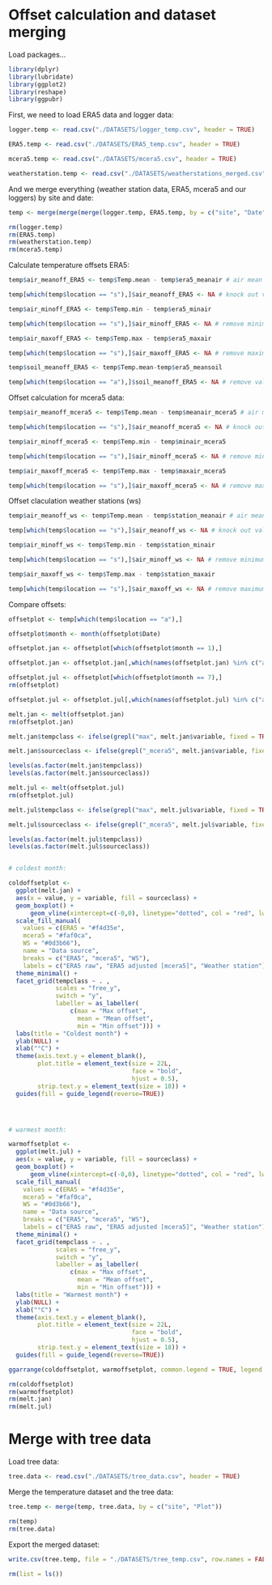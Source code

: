# Offset calculation and dataset merging

Load packages...
```r
library(dplyr)
library(lubridate)
library(ggplot2)
library(reshape)
library(ggpubr)
```

First, we need to load ERA5 data and logger data:

```r
logger.temp <- read.csv("./DATASETS/logger_temp.csv", header = TRUE)

ERA5.temp <- read.csv("./DATASETS/ERA5_temp.csv", header = TRUE)

mcera5.temp <- read.csv("./DATASETS/mcera5.csv", header = TRUE)

weatherstation.temp <- read.csv("./DATASETS/weatherstations_merged.csv", header = TRUE)
```

And we merge everything (weather station data, ERA5, mcera5 and our loggers) by site and date:

```r
temp <- merge(merge(merge(logger.temp, ERA5.temp, by = c("site", "Date"), all.x = TRUE), weatherstation.temp, by = c("site", "Date"), all.x = TRUE), mcera5.temp, by = c("site", "Date"), all.x = TRUE)

rm(logger.temp)
rm(ERA5.temp)
rm(weatherstation.temp)
rm(mcera5.temp)
```

Calculate temperature offsets ERA5:

```r
temp$air_meanoff_ERA5 <- temp$Temp.mean - temp$era5_meanair # air mean temperature

temp[which(temp$location == "s"),]$air_meanoff_ERA5 <- NA # knock out values for soil loggers, as this will be calculated with "era5_soil"

temp$air_minoff_ERA5 <- temp$Temp.min - temp$era5_minair

temp[which(temp$location == "s"),]$air_minoff_ERA5 <- NA # remove minimum values for soil temperature, as offsets are calculated with minimum air temperature.

temp$air_maxoff_ERA5 <- temp$Temp.max - temp$era5_maxair

temp[which(temp$location == "s"),]$air_maxoff_ERA5 <- NA # remove maximum values for soil temperature, as offsets are calculated with minimum air

temp$soil_meanoff_ERA5 <- temp$Temp.mean-temp$era5_meansoil

temp[which(temp$location == "a"),]$soil_meanoff_ERA5 <- NA # remove values obtained for air loggers, as offsets have been calculated with soil temperature
```

Offset calculation for mcera5 data:

```r
temp$air_meanoff_mcera5 <- temp$Temp.mean - temp$meanair_mcera5 # air mean temperature

temp[which(temp$location == "s"),]$air_meanoff_mcera5 <- NA # knock out values for soil loggers, as this will be calculated with "era5_soil"

temp$air_minoff_mcera5 <- temp$Temp.min - temp$minair_mcera5

temp[which(temp$location == "s"),]$air_minoff_mcera5 <- NA # remove minimum values for soil temperature, as offsets are calculated with minimum air temperature.

temp$air_maxoff_mcera5 <- temp$Temp.max - temp$maxair_mcera5

temp[which(temp$location == "s"),]$air_maxoff_mcera5 <- NA # remove maximum values for soil temperature, as offsets are calculated with minimum air
```

Offset claculation weather stations (ws)

```r
temp$air_meanoff_ws <- temp$Temp.mean - temp$station_meanair # air mean temperature

temp[which(temp$location == "s"),]$air_meanoff_ws <- NA # knock out values for soil loggers, as this will be calculated with "era5_soil"

temp$air_minoff_ws <- temp$Temp.min - temp$station_minair

temp[which(temp$location == "s"),]$air_minoff_ws <- NA # remove minimum values for soil temperature, as offsets are calculated with minimum air temperature.

temp$air_maxoff_ws <- temp$Temp.max - temp$station_maxair

temp[which(temp$location == "s"),]$air_maxoff_ws <- NA # remove maximum values for soil temperature, as offsets are calculated with minimum air
```

Compare offsets:

```r
offsetplot <- temp[which(temp$location == "a"),]

offsetplot$month <- month(offsetplot$Date)

offsetplot.jan <- offsetplot[which(offsetplot$month == 1),]

offsetplot.jan <- offsetplot.jan[,which(names(offsetplot.jan) %in% c("air_meanoff_ERA5", "air_minoff_ERA5", "air_maxoff_ERA5", "air_meanoff_mcera5", "air_minoff_mcera5", "air_maxoff_mcera5", "air_meanoff_ws", "air_minoff_ws", "air_maxoff_ws"))]

offsetplot.jul <- offsetplot[which(offsetplot$month == 7),]
rm(offsetplot)

offsetplot.jul <- offsetplot.jul[,which(names(offsetplot.jul) %in% c("air_meanoff_ERA5", "air_minoff_ERA5", "air_maxoff_ERA5", "air_meanoff_mcera5", "air_minoff_mcera5", "air_maxoff_mcera5", "air_meanoff_ws", "air_minoff_ws", "air_maxoff_ws"))]

melt.jan <- melt(offsetplot.jan)
rm(offsetplot.jan)

melt.jan$tempclass <- ifelse(grepl("max", melt.jan$variable, fixed = TRUE), "max", ifelse(grepl("min", melt.jan$variable, fixed = TRUE), "min", ifelse(grepl("mean", melt.jan$variable, fixed = TRUE), "mean", "error")))

melt.jan$sourceclass <- ifelse(grepl("_mcera5", melt.jan$variable, fixed = TRUE), "mcera5", ifelse(grepl("_ERA5", melt.jan$variable, fixed = TRUE), "ERA5", ifelse(grepl("_ws", melt.jan$variable, fixed = TRUE), "WS", "error")))

levels(as.factor(melt.jan$tempclass))
levels(as.factor(melt.jan$sourceclass))

melt.jul <- melt(offsetplot.jul)
rm(offsetplot.jul)

melt.jul$tempclass <- ifelse(grepl("max", melt.jul$variable, fixed = TRUE), "max", ifelse(grepl("min", melt.jul$variable, fixed = TRUE), "min", ifelse(grepl("mean", melt.jul$variable, fixed = TRUE), "mean", "error")))

melt.jul$sourceclass <- ifelse(grepl("_mcera5", melt.jul$variable, fixed = TRUE), "mcera5", ifelse(grepl("_ERA5", melt.jul$variable, fixed = TRUE), "ERA5", ifelse(grepl("_ws", melt.jul$variable, fixed = TRUE), "WS", "error")))

levels(as.factor(melt.jul$tempclass))
levels(as.factor(melt.jul$sourceclass))


# coldest month:

coldoffsetplot <-
  ggplot(melt.jan) +
  aes(x = value, y = variable, fill = sourceclass) +
  geom_boxplot() +
      geom_vline(xintercept=c(-0,0), linetype="dotted", col = "red", lwd = 1) +
  scale_fill_manual(
    values = c(ERA5 = "#f4d35e",
    mcera5 = "#faf0ca",
    WS = "#0d3b66"),
    name = "Data source",
    breaks = c("ERA5", "mcera5", "WS"),
    labels = c("ERA5 raw", "ERA5 adjusted [mcera5]", "Weather station")) +
  theme_minimal() + 
  facet_grid(tempclass ~ . , 
             scales = "free_y", 
             switch = "y",                
             labeller = as_labeller(
                 c(max = "Max offset", 
                   mean = "Mean offset", 
                   min = "Min offset"))) +
  labs(title = "Coldest month") +
  ylab(NULL) + 
  xlab("°C") + 
  theme(axis.text.y = element_blank(),
        plot.title = element_text(size = 22L,
                                  face = "bold",
                                  hjust = 0.5),
        strip.text.y = element_text(size = 18)) +
  guides(fill = guide_legend(reverse=TRUE))




# warmest month:

warmoffsetplot <-
  ggplot(melt.jul) +
  aes(x = value, y = variable, fill = sourceclass) +
  geom_boxplot() +
      geom_vline(xintercept=c(-0,0), linetype="dotted", col = "red", lwd = 1) +
  scale_fill_manual(
    values = c(ERA5 = "#f4d35e",
    mcera5 = "#faf0ca",
    WS = "#0d3b66"),
    name = "Data source",
    breaks = c("ERA5", "mcera5", "WS"),
    labels = c("ERA5 raw", "ERA5 adjusted [mcera5]", "Weather station")) +
  theme_minimal() + 
  facet_grid(tempclass ~ . , 
             scales = "free_y", 
             switch = "y",                
             labeller = as_labeller(
                 c(max = "Max offset", 
                   mean = "Mean offset", 
                   min = "Min offset"))) +
  labs(title = "Warmest month") +
  ylab(NULL) + 
  xlab("°C") + 
  theme(axis.text.y = element_blank(),
        plot.title = element_text(size = 22L,
                                  face = "bold",
                                  hjust = 0.5),
        strip.text.y = element_text(size = 18)) +
  guides(fill = guide_legend(reverse=TRUE))

ggarrange(coldoffsetplot, warmoffsetplot, common.legend = TRUE, legend = "right")

rm(coldoffsetplot)
rm(warmoffsetplot)
rm(melt.jan)
rm(melt.jul)
```

# Merge with tree data

Load tree data:

```r
tree.data <- read.csv("./DATASETS/tree_data.csv", header = TRUE)
```

Merge the temperature dataset and the tree data:

```r
tree.temp <- merge(temp, tree.data, by = c("site", "Plot"))

rm(temp)
rm(tree.data)
```

Export the merged dataset:

```r
write.csv(tree.temp, file = "./DATASETS/tree_temp.csv", row.names = FALSE, quote = FALSE)

rm(list = ls())
```